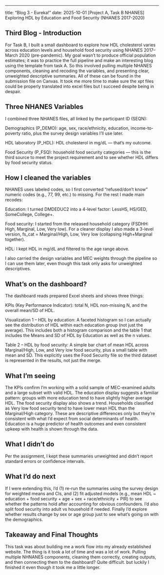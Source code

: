 
---
title: "Blog 3 - Eureka!"
date: 2025-10-01
[Project A, Task B NHANES]  Exploring HDL by Education and Food Security (NHANES 2017-2020)

## Third Blog - Introduction
For Task B, I built a small dashboard to explore how HDL cholesterol varies across education levels and household food security using NHANES 2017–March 2020 (pre-pandemic). My goal wasn’t to produce official population estimates; it was to practice the full pipeline and make an interesting blog using the template from task A. So this involved pulling multiple NHANES components, cleaning and recoding the variables, and presenting clear, unweighted descriptive summaries. All of these can be found in the submission file on Canvas. It took me more time to make sure the xpt files could be properly translated into excel files but I succeed despite being in despair.

## Three NHANES Variables

I combined three NHANES files, all linked by the participant ID (SEQN):

Demographics (P_DEMO): age, sex, race/ethnicity, education, income-to-poverty ratio, plus the survey design variables I’ll use later.

HDL laboratory (P_HDL): HDL cholesterol in mg/dL — that’s my outcome.

Food Security (P_FSQ): household food security categories — this is the third source to meet the project requirement and to see whether HDL differs by food security status.

## How I cleaned the variables

NHANES uses labeled codes, so I first converted “refused/don’t know” numeric codes (e.g., 77, 99, etc.) to missing. For the rest I made main recodes:

Education: I turned DMDEDUC2 into a 4-level factor: LessHS, HS/GED, SomeCollege, College+.

Food security: I started from the released household category (FSDHH: High, Marginal, Low, Very low). For a cleaner display I also made a 3-level version, fs_cat = Marginal/High, Low, Very low (collapsing High+Marginal together).

HDL: I kept HDL in mg/dL and filtered to the age range above.

I also carried the design variables and MEC weights through the pipeline so I can use them later, even though this task only asks for unweighted descriptives.

## What’s on the dashboard?

The dashboard reads prepared Excel sheets and shows three things:

KPIs (Key Performance Indicator): total N, HDL non-missing N, and the overall mean/SD of HDL.

Visualization 1 – HDL by education: A faceted histogram so I can actually see the distribution of HDL within each education group (not just the average). This includes both a histogram comparison and the table 1 that includes the Means and SD of HDL by Education as well as the n values.

Table 2 – HDL by food security: A simple bar chart of mean HDL across Marginal/High, Low, and Very low food security, plus a small table with mean and SD. This explicitly uses the Food Security file so the third dataset is represented in the results, not just the merge.

## What I’m seeing
The KPIs confirm I’m working with a solid sample of MEC-examined adults and a large subset with valid HDL. The education display suggests a familiar pattern: groups with more education tend to have slightly higher average HDL. The food security display also shows a trend. Households classified as Very low food security tend to have lower mean HDL than the Marginal/High category. These are descriptive differences only but they’re consistent with what I’d expect from social determinants of health. Education is a huge predictor of health outcomes and even consistent upkeep with health is shown through the data. 

## What I didn’t do
Per the assignment, I kept these summaries unweighted and didn’t report standard errors or confidence intervals.

## What I’d do next
If I were extending this, I’d (1) re-run the summaries using the survey design for weighted means and CIs, and (2) fit adjusted models (e.g., mean HDL ~ education + food security + age + sex + race/ethnicity + PIR) to see whether the patterns hold after accounting for obvious confounders. I’d also split food security into adult vs household if needed. Finally I'd explore whether results change by sex or age group just to see what's going on with the demographics.

## Takeaway and Final Thoughts
This task was about building me a work flow into my already established website. The thing is it took a lot of time and was a lot of work. Pulling multiple NHNANES components, cleaning them correctly, creating outputs, and then connecting them to the dashboard? Quite difficult. but luckily I finished it even though it took me a little longer.